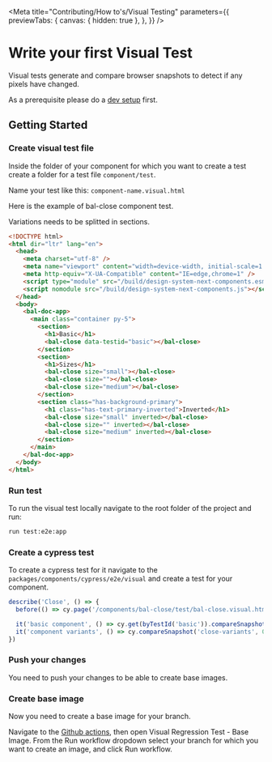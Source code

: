 
<Meta
  title="Contributing/How to's/Visual Testing"
  parameters={{
    previewTabs: {
      canvas: { hidden: true },
    },
  }}
/>

# Write your first Visual Test

Visual tests generate and compare browser snapshots to detect if any pixels have changed.

As a prerequisite please do a [dev setup](?path=/docs/contributing-dev-setup--page) first.

## Getting Started

### Create visual test file

Inside the folder of your component for which you want to create a test create a folder for a test file `component/test`.

Name your test like this: `component-name.visual.html`

Here is the example of bal-close component test.

Variations needs to be splitted in sections.

```html
<!DOCTYPE html>
<html dir="ltr" lang="en">
  <head>
    <meta charset="utf-8" />
    <meta name="viewport" content="width=device-width, initial-scale=1.0, minimum-scale=1.0, maximum-scale=5.0" />
    <meta http-equiv="X-UA-Compatible" content="IE=edge,chrome=1" />
    <script type="module" src="/build/design-system-next-components.esm.js"></script>
    <script nomodule src="/build/design-system-next-components.js"></script>
  </head>
  <body>
    <bal-doc-app>
      <main class="container py-5">
        <section>
          <h1>Basic</h1>
          <bal-close data-testid="basic"></bal-close>
        </section>
        <section>
          <h1>Sizes</h1>
          <bal-close size="small"></bal-close>
          <bal-close size=""></bal-close>
          <bal-close size="medium"></bal-close>
        </section>
        <section class="has-background-primary">
          <h1 class="has-text-primary-inverted">Inverted</h1>
          <bal-close size="small" inverted></bal-close>
          <bal-close size="" inverted></bal-close>
          <bal-close size="medium" inverted></bal-close>
        </section>
      </main>
    </bal-doc-app>
  </body>
</html>
```

### Run test

To run the visual test locally navigate to the root folder of the project and run:

```bash
run test:e2e:app
```

### Create a cypress test

To create a cypress test for it navigate to the `packages/components/cypress/e2e/visual` and create a test for your component.

```typescript
describe('Close', () => {
  before(() => cy.page('/components/bal-close/test/bal-close.visual.html'))

  it('basic component', () => cy.get(byTestId('basic')).compareSnapshot('close-basic', 0.0))
  it('component variants', () => cy.compareSnapshot('close-variants', 0.0))
})
```

### Push your changes

You need to push your changes to be able to create base images.

### Create base image

Now you need to create a base image for your branch.

Navigate to the [Github actions](https://github.com/baloise-incubator/design-system/actions), then open Visual Regression Test - Base Image. From the Run workflow dropdown select your branch for which you want to create an image, and click Run workflow.

<bal-doc-github link="/stories/contributing/how-to's/03-visual-testing.stories.mdx"></bal-doc-github>
